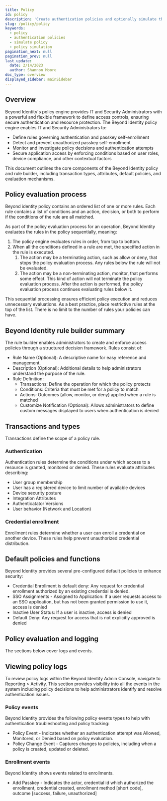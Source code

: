 ```yaml
---
title: Policy
id: policy
description: 'Create authentication policies and optionally simulate them before implementation'
slug: /policy/policy
keywords:
  - policy
  - authentication policies
  - simulate policy
  - policy simulation
pagination_next: null
pagination_prev: null
last_update:
  date: 2/14/2023
  author: Shannon Moore
doc_type: overview
displayed_sidebar: mainSidebar
---
```



<DocCardList />

## Overview

Beyond Identity's policy engine provides IT and Security Administrators with a powerful and flexible framework to define access controls, ensuring secure authentication and resource protection. The Beyond Identity policy engine enables IT and Security Administrators to:

- Define rules governing authentication and passkey self-enrollment
- Detect and prevent unauthorized passkey self-enrollment
- Monitor and investigate policy decisions and authentication attempts
- Secure application access by enforcing conditions based on user roles, device compliance, and other contextual factors

This document outlines the core components of the Beyond Identity policy and rule builder, including transaction types, attributes, default policies, and evaluation mechanisms.

## Policy evaluation process

Beyond identity policy contains an ordered list of one or more rules. Each rule contains a list of conditions and an action, decision, or both to perform if the conditions of the rule are all matched.

As part of the policy evaluation process for an operation, Beyond Identity evaluates the rules in the policy sequentially, meaning:

1. The policy engine evaluates rules in order, from top to bottom.
1. When all the conditions defined in a rule are met, the specified action in the rule is executed.
    1. The action may be a terminating action, such as allow or deny, that stops the policy evaluation process. Any rules below the rule will not be evaluated.
    1. The action may be a non-terminating action, monitor, that performs some effect. This kind of action will not terminate the policy evaluation process. After the action is performed, the policy evaluation process continues evaluating rules below it.

This sequential processing ensures efficient policy execution and reduces unnecessary evaluations. As a best practice, place restrictive rules at the top of the list. There is no limit to the number of rules your policies can have.

## Beyond Identity rule builder summary

The rule builder enables administrators to create and enforce access policies through a structured decision framework. Rules consist of:

- Rule Name (Optional): A descriptive name for easy reference and management.
- Description (Optional): Additional details to help administrators understand the purpose of the rule.
- Rule Definition:
    - Transactions: Define the operation for which the policy protects
    - Conditions: Criteria that must be met for a policy to match
    - Actions: Outcomes (allow, monitor, or deny) applied when a rule is matched
    - Customize Notification (Optional): Allows administrators to define custom messages displayed to users when authentication is denied

## Transactions and types

Transactions define the scope of a policy rule.

### Authentication

Authentication rules determine the conditions under which access to a resource is granted, monitored or denied. These rules evaluate attributes describing:

- User group membership
- User has a registered device to limit number of available devices
- Device security posture
- Integration Attributes
- Authenticatator Versions
- User behavior (Network and Location)

### Credential enrollment

Enrollment rules determine whether a user can enroll a credential on another device. These rules help prevent unauthorized credential distribution.

## Default policies and functions

Beyond Identity provides several pre-configured default policies to enhance security:

- Credential Enrollment is default deny: Any request for credential enrollment authorized by an existing credential is denied. 
- SSO Assignments - Assigned to Application: If a user requests access to an SSO application, but has not been granted permission to use it, access is denied
- Inactive User Status: If a user is inactive, access is denied
- Default Deny: Any request for access that is not explicitly approved is denied

## Policy evaluation and logging

The sections below cover logs and events. 

## Viewing policy logs

To review policy logs within the Beyond Identity Admin Console, navigate to Reporting > Activity. This section provides visibility into all the events in the system including policy decisions to help administrators identify and resolve authentication issues.

### Policy events

Beyond Identity provides the following policy events types to help with authentication troubleshooting and policy tracking:

- Policy Event - Indicates whether an authentication attempt was Allowed, Monitored, or Denied based on policy evaluation. 
- Policy Change Event - Captures changes to policies, including when a policy is created, updated or deleted.

### Enrollment events

Beyond Identity shows events related to enrollments.

- Add Passkey - Indicates the actor, credential id which authorized the enrollment, credential created, enrollment method [short code], outcome [success, failure, unauthorized] 
